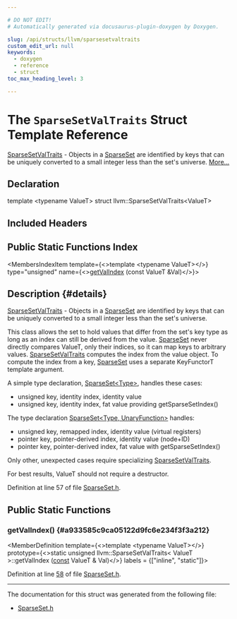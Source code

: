 ```yaml
---

# DO NOT EDIT!
# Automatically generated via docusaurus-plugin-doxygen by Doxygen.

slug: /api/structs/llvm/sparsesetvaltraits
custom_edit_url: null
keywords:
  - doxygen
  - reference
  - struct
toc_max_heading_level: 3

---
```





# The `SparseSetValTraits` Struct Template Reference

<DoxygenPage pluginConfig={pluginConfig}>

<a href="/docs/api/structs/llvm/sparsesetvaltraits">SparseSetValTraits</a> - Objects in a <a href="/docs/api/classes/llvm/sparseset">SparseSet</a> are identified by keys that can be uniquely converted to a small integer less than the set&#39;s universe. <a href="#details">More...</a>

## Declaration

<CodeBlock>template &lt;typename ValueT&gt;
struct llvm::SparseSetValTraits&lt;ValueT&gt;</CodeBlock>

## Included Headers

<IncludesList>
<IncludesListItem
  filePath="llvm/ADT/SparseSet.h"
  permalink="/docs/api/files/include/include/llvm/include/llvm/adt/sparseset-h"
  isLocal="true" />
</IncludesList>

## Public Static Functions Index

<MembersIndex>

<MembersIndexItem
  template={<>template &lt;typename ValueT&gt;</>}
  type="unsigned"
  name={<><a href="#a933585c9ca05122d9fc6e234f3f3a212">getValIndex</a> (const ValueT &amp;Val)</>}>
</MembersIndexItem>

</MembersIndex>

## Description {#details}

<a href="/docs/api/structs/llvm/sparsesetvaltraits">SparseSetValTraits</a> - Objects in a <a href="/docs/api/classes/llvm/sparseset">SparseSet</a> are identified by keys that can be uniquely converted to a small integer less than the set&#39;s universe.

This class allows the set to hold values that differ from the set&#39;s key type as long as an index can still be derived from the value. <a href="/docs/api/classes/llvm/sparseset">SparseSet</a> never directly compares ValueT, only their indices, so it can map keys to arbitrary values. <a href="/docs/api/structs/llvm/sparsesetvaltraits">SparseSetValTraits</a> computes the index from the value object. To compute the index from a key, <a href="/docs/api/classes/llvm/sparseset">SparseSet</a> uses a separate KeyFunctorT template argument.

A simple type declaration, <a href="/docs/api/classes/llvm/sparseset">SparseSet&lt;Type&gt;</a>, handles these cases:
<ul>
<li>unsigned key, identity index, identity value</li>
<li>unsigned key, identity index, fat value providing getSparseSetIndex()</li>
</ul>


The type declaration <a href="/docs/api/classes/llvm/sparseset">SparseSet&lt;Type, UnaryFunction&gt;</a> handles:
<ul>
<li>unsigned key, remapped index, identity value (virtual registers)</li>
<li>pointer key, pointer-derived index, identity value (node+ID)</li>
<li>pointer key, pointer-derived index, fat value with getSparseSetIndex()</li>
</ul>


Only other, unexpected cases require specializing <a href="/docs/api/structs/llvm/sparsesetvaltraits">SparseSetValTraits</a>.

For best results, ValueT should not require a destructor.

Definition at line 57 of file <a href="/docs/api/files/include/include/llvm/include/llvm/adt/sparseset-h">SparseSet.h</a>.

<SectionDefinition>

## Public Static Functions

### getValIndex() {#a933585c9ca05122d9fc6e234f3f3a212}

<MemberDefinition
  template={<>template &lt;typename ValueT&gt;</>}
  prototype={<>static unsigned llvm::SparseSetValTraits&lt; ValueT &gt;::getValIndex (<a href="/docs/api/files/lib/lib/target/lib/target/aarch64/aarch64promoteconstant-cpp/#a90f8350fecae261c25be85d38b451bff">const</a> ValueT &amp; Val)</>}
  labels = {["inline", "static"]}>

Definition at line <a href="/docs/api/files/include/include/llvm/include/llvm/adt/sparseset-h/#l00058">58</a> of file <a href="/docs/api/files/include/include/llvm/include/llvm/adt/sparseset-h">SparseSet.h</a>.
</MemberDefinition>

</SectionDefinition>

<hr/>

The documentation for this struct was generated from the following file:

<ul>
<li><a href="/docs/api/files/include/include/llvm/include/llvm/adt/sparseset-h">SparseSet.h</a></li>
</ul>

</DoxygenPage>
